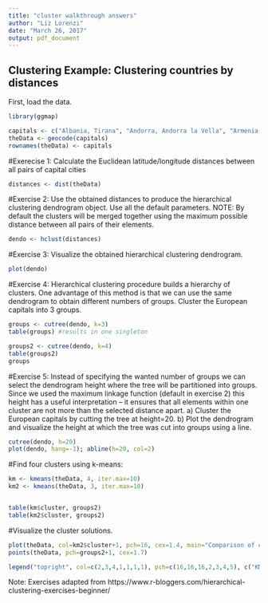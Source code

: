```yaml
---
title: "cluster walkthrough answers"
author: "Liz Lorenzi"
date: "March 26, 2017"
output: pdf_document
---
```


## Clustering Example: Clustering countries by distances

First, load the data. 
```r
library(ggmap)
```
```r
capitals <- c("Albania, Tirana", "Andorra, Andorra la Vella", "Armenia, Yerevan", "Austria, Vienna", "Azerbaijan, Baku", "Belarus, Minsk", "Belgium, Brussels", "Bosnia and Herzegovina, Sarajevo", "Bulgaria, Sofia", "Croatia, Zagreb", "Cyprus, Nicosia", "Czech Republic, Prague", "Denmark, Copenhagen", "Estonia, Tallinn", "Finland, Helsinki", "France, Paris", "Germany, Berlin", "Greece, Athens", "Georgia, Tbilisi", "Hungary, Budapest", "Iceland, Reykjavik", "Italy, Rome", "Latvia, Riga", "Kazakhstan, Astana", "Liechtenstein, Vaduz", "Lithuania, Vilnius", "Luxembourg, Luxembourg", "Macedonia, Skopje", "Malta, Valletta", "Moldova, Chişinău", "Monaco, Monaco-Ville", "Montenegro, Podgorica", "Netherlands, Amsterdam", "Norway, Oslo", "Poland, Warsaw", "Portugal, Lisbon", "Republic of Ireland, Dublin", "Romania, Bucharest", "Russia, Moscow", "San Marino, San Marino", "Serbia, Belgrade", "Slovakia, Bratislava", "Slovenia, Ljubljana", "Spain, Madrid", "Sweden, Stockholm", "Switzerland, Bern", "Turkey, Ankara", "Ukraine, Kiev", "United Kingdom, London", "Vatican City, Vatican City")
theData <- geocode(capitals)
rownames(theData) <- capitals

```

#Exerecise 1: Calculate the Euclidean latitude/longitude distances between all pairs of capital cities

```r
distances <- dist(theData)
```

#Exercise 2: Use the obtained distances to produce the hierarchical clustering dendrogram object. Use all the default parameters. NOTE: By default the clusters will be merged together using the maximum possible distance between all pairs of their elements.

```r
dendo <- hclust(distances)
```

#Exercise 3: Visualize the obtained hierarchical clustering dendrogram.

```r
plot(dendo)
```

#Exercise 4: Hierarchical clustering procedure builds a hierarchy of clusters. One advantage of this method is that we can use the same dendrogram to obtain different numbers of groups. Cluster the European capitals into 3 groups.

```r
groups <- cutree(dendo, k=3)
table(groups) #results in one singleton

groups2 <- cutree(dendo, k=4)
table(groups2)
groups
```


#Exercise 5: Instead of specifying the wanted number of groups we can select the dendrogram height where the tree will be partitioned into groups. Since we used the maximum linkage function (default in exercise 2) this height has a useful interpretation – it ensures that all elements within one cluster are not more than the selected distance apart.
a) Cluster the European capitals by cutting the tree at height=20.
b) Plot the dendrogram and visualize the height at which the tree was cut into groups using a line.


```r
cutree(dendo, h=20)
plot(dendo, hang=-1); abline(h=20, col=2)
```


#Find four clusters using k-means:
```r
km <- kmeans(theData, 4, iter.max=10)
km2 <- kmeans(theData, 3, iter.max=10)


table(km$cluster, groups2)
table(km2$cluster, groups2)

```

#Visualize the cluster solutions.

```r
plot(theData, col=km2$cluster+1, pch=16, cex=1.4, main="Comparison of clustering results")
points(theData, pch=groups2+1, cex=1.7)

legend("topright", col=c(2,3,4,1,1,1,1), pch=c(16,16,16,2,3,4,5), c("KM1", "KM2", "KM3", "HC1", "HC2", "HC3", "HC4"))

```

Note: Exercises adapted from https://www.r-bloggers.com/hierarchical-clustering-exercises-beginner/